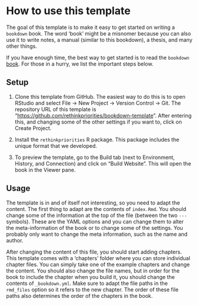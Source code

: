 # How to use this template

The goal of this template is to make it easy to get started on writing a `bookdown` book. The word 'book' might be a misnomer because you can also use it to write notes, a manual (similar to this bookdown), a thesis, and many other things.

If you have enough time, the best way to get started is to read the `bookdown` [book](https://bookdown.org/yihui/bookdown/). For those in a hurry, we list the important steps below.

## Setup

1.  Clone this template from GitHub. The easiest way to do this is to open RStudio and select File -> New Project -> Version Control -> Git. The repository URL of this template is "<https://github.com/rethinkpriorities/bookdown-template>". After entering this, and changing some of the other settings if you want to, click on Create Project.

2.  Install the `rethinkpriorities` R package. This package includes the unique format that we developed.

3.  To preview the template, go to the Build tab (next to Environment, History, and Connection) and click on "Build Website". This will open the book in the Viewer pane.

## Usage

The template is in and of itself not interesting, so you need to adapt the content. The first thing to adapt are the contents of `index.Rmd`. You should change some of the information at the top of the file (between the two `---` symbols). These are the YAML options and you can change them to alter the meta-information of the book or to change some of the settings. You probably only want to change the meta information, such as the name and author.

After changing the content of this file, you should start adding chapters. This template comes with a 'chapters' folder where you can store individual chapter files. You can simply take one of the example chapters and change the content. You should also change the file names, but in order for the book to include the chapter when you build it, you should change the contents of `_bookdown.yml`. Make sure to adapt the file paths in the `rmd_files` option so it refers to the new chapter. The order of these file paths also determines the order of the chapters in the book.
